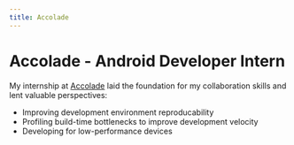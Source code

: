 ```yaml
---
title: Accolade
---
```


# Accolade - Android Developer Intern

My internship at [Accolade](https://www.accolade.com) laid the foundation for my collaboration skills and lent valuable perspectives:

- Improving development environment reproducability
- Profiling build-time bottlenecks to improve development velocity
- Developing for low-performance devices
